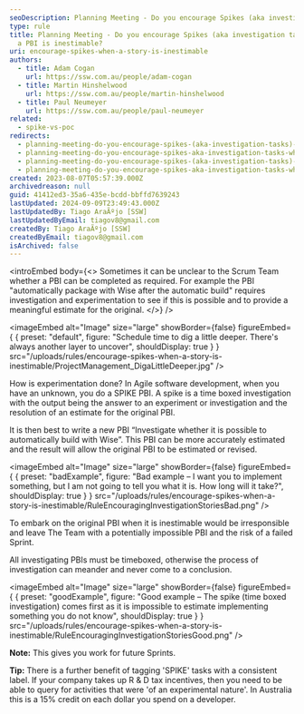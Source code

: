 ```yaml
---
seoDescription: Planning Meeting - Do you encourage Spikes (aka investigation tasks) when a PBI is inestimable? When an unknown arises during Agile software development, create a spike PBI to conduct a time-boxed investigation and provide answers, thus resolving estimates for original PBIs.
type: rule
title: Planning Meeting - Do you encourage Spikes (aka investigation tasks) when
  a PBI is inestimable?
uri: encourage-spikes-when-a-story-is-inestimable
authors:
  - title: Adam Cogan
    url: https://ssw.com.au/people/adam-cogan
  - title: Martin Hinshelwood
    url: https://ssw.com.au/people/martin-hinshelwood
  - title: Paul Neumeyer
    url: https://ssw.com.au/people/paul-neumeyer
related:
  - spike-vs-poc
redirects:
  - planning-meeting-do-you-encourage-spikes-(aka-investigation-tasks)-when-a-story-is-inestimable
  - planning-meeting-do-you-encourage-spikes-aka-investigation-tasks-when-a-pbi-is-inestimable
  - planning-meeting-do-you-encourage-spikes-(aka-investigation-tasks)-when-a-pbi-is-inestimable
  - planning-meeting-do-you-encourage-spikes-aka-investigation-tasks-when-a-story-is-inestimable
created: 2023-08-07T05:57:39.000Z
archivedreason: null
guid: 41412ed3-35a6-435e-bcdd-bbffd7639243
lastUpdated: 2024-09-09T23:49:43.000Z
lastUpdatedBy: Tiago AraÃºjo [SSW]
lastUpdatedByEmail: tiagov8@gmail.com
createdBy: Tiago AraÃºjo [SSW]
createdByEmail: tiagov8@gmail.com
isArchived: false
---
```


<introEmbed
  body={<>
Sometimes it can be unclear to the Scrum Team whether a PBI can be completed as required. For example the PBI "automatically package with Wise after the automatic build" requires investigation and experimentation to see if this is possible and to provide a meaningful estimate for the original.
  </>}
/>

<imageEmbed
  alt="Image"
  size="large"
  showBorder={false}
  figureEmbed={ {
    preset: "default",
    figure: "Schedule time to dig a little deeper. There's always another layer to uncover",
    shouldDisplay: true
  } }
  src="/uploads/rules/encourage-spikes-when-a-story-is-inestimable/ProjectManagement_DigaLittleDeeper.jpg"
/>

How is experimentation done? In Agile software development, when you have an unknown, you do a SPIKE PBI. A spike is a time boxed investigation with the output being the answer to an experiment or investigation and the resolution of an estimate for the original PBI.

It is then best to write a new PBI “Investigate whether it is possible to automatically build with Wise”. This PBI can be more accurately estimated and the result will allow the original PBI to be estimated or revised.

<imageEmbed
  alt="Image"
  size="large"
  showBorder={false}
  figureEmbed={ {
    preset: "badExample",
    figure: "Bad example – I want you to implement something, but I am not going to tell you what it is. How long will it take?",
    shouldDisplay: true
  } }
  src="/uploads/rules/encourage-spikes-when-a-story-is-inestimable/RuleEncouragingInvestigationStoriesBad.png"
/>

To embark on the original PBI when it is inestimable would be irresponsible and leave The Team with a potentially impossible PBI and the risk of a failed Sprint.

All investigating PBIs must be timeboxed, otherwise the process of investigation can meander and never come to a conclusion.

<imageEmbed
  alt="Image"
  size="large"
  showBorder={false}
  figureEmbed={ {
    preset: "goodExample",
    figure: "Good example – The spike (time boxed investigation) comes first as it is impossible to estimate implementing something you do not know",
    shouldDisplay: true
  } }
  src="/uploads/rules/encourage-spikes-when-a-story-is-inestimable/RuleEncouragingInvestigationStoriesGood.png"
/>

**Note:** This gives you work for future Sprints.

**Tip:** There is a further benefit of tagging 'SPIKE' tasks with a consistent label. If your company takes up R & D tax incentives, then you need to be able to query for activities that were 'of an experimental nature'. In Australia this is a 15% credit on each dollar you spend on a developer.
